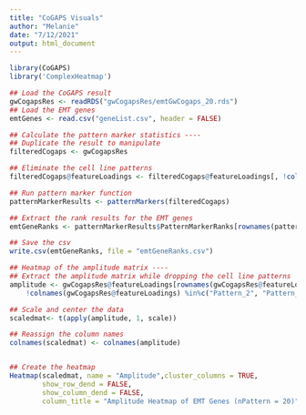 ```yaml
---
title: "CoGAPS Visuals"
author: "Melanie"
date: "7/12/2021"
output: html_document
---
```




```r
library(CoGAPS)
library('ComplexHeatmap')
```



```r
## Load the CoGAPS result
gwCogapsRes <- readRDS("gwCogapsRes/emtGwCogaps_20.rds")
## Load the EMT genes
emtGenes <- read.csv("geneList.csv", header = FALSE)
```


```r
## Calculate the pattern marker statistics ----
## Duplicate the result to manipulate 
filteredCogaps <- gwCogapsRes

## Eliminate the cell line patterns
filteredCogaps@featureLoadings <- filteredCogaps@featureLoadings[, !colnames(filteredCogaps@featureLoadings) %in%c("Pattern_2", "Pattern_13")]

## Run pattern marker function
patternMarkerResults <- patternMarkers(filteredCogaps)

## Extract the rank results for the EMT genes
emtGeneRanks <- patternMarkerResults$PatternMarkerRanks[rownames(patternMarkerResults$PatternMarkerRanks) %in% emtGenes$V1, ]

## Save the csv
write.csv(emtGeneRanks, file = "emtGeneRanks.csv")
```


```r
## Heatmap of the amplitude matrix ----
## Extract the amplitude matrix while dropping the cell line patterns
amplitude <- gwCogapsRes@featureLoadings[rownames(gwCogapsRes@featureLoadings) %in% emtGenes$V1, 
    !colnames(gwCogapsRes@featureLoadings) %in%c("Pattern_2", "Pattern_13")]

## Scale and center the data
scaledmat<- t(apply(amplitude, 1, scale))

## Reassign the column names
colnames(scaledmat) <- colnames(amplitude)


## Create the heatmap
Heatmap(scaledmat, name = "Amplitude",cluster_columns = TRUE,
        show_row_dend = FALSE, 
        show_column_dend = FALSE,
        column_title = "Amplitude Heatmap of EMT Genes (nPattern = 20)")


```

